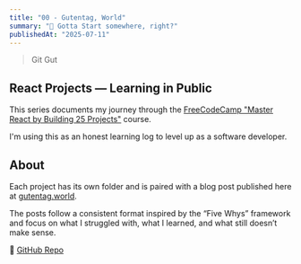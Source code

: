 ```yaml
---
title: "00 - Gutentag, World"
summary: "🚀 Gotta Start somewhere, right?"
publishedAt: "2025-07-11"
---
```


> Git Gut

## React Projects — Learning in Public

This series documents my journey through the [FreeCodeCamp "Master React by Building 25 Projects"](https://www.freecodecamp.org/news/master-react-by-building-25-projects/) course.

I'm using this as an honest learning log to level up as a software developer.

## About

Each project has its own folder and is paired with a blog post published here at [gutentag.world](https://www.gutentag.world/master-react).

The posts follow a consistent format inspired by the “Five Whys” framework and focus on what I struggled with, what I learned, and what still doesn’t make sense.

🔗 [GitHub Repo](https://github.com/samgutentag/master-react)
